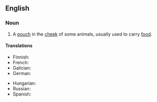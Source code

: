 {{also|cheek-pouch}}

==English==

===Noun===
{{en-noun|es}}
# {{lb|en|anatomy|zoology}} A [[pouch]] in the [[cheek]] of some animals, usually used to carry [[food]].

====Translations====
{{trans-top|pouch in the cheek}}
* Finnish: {{t|fi|poskipussi}}
* French: {{t+|fr|abajoue|f}}
* Galician: {{t+|gl|abazón|m}}
* German: {{t|de|Backentasche|f}}
{{trans-mid}}
* Hungarian: {{t|hu|pofazacskó}}
* Russian: {{t|ru|защёчный мешо́к|m}}
* Spanish: {{t+|es|abazón|m}}
{{trans-bottom}}